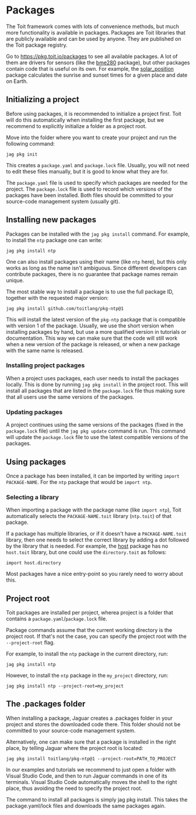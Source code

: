 # Packages
The Toit framework comes with lots of convenience methods, but much more
functionality is available in packages. Packages are Toit libraries that
are publicly available and can be used by anyone. They are published on the
Toit package registry.

Go to https://pkg.toit.io/packages to see all available packages. A lot of
them are drivers for sensors (like the
[bme280](https://pkg.toit.io/package/github.com%2Ftoitware%2Fbme280-driver)
package), but other packages contain code that is useful on its own. For
example, the
[solar_position](https://pkg.toit.io/package/github.com%2Ftoitware%2Ftoit-solar-position)
package calculates the sunrise and sunset times for a given place and date on Earth.

## Initializing a project
Before using packages, it is recommended to initialize a project first. Toit
will do this automatically when installing the first package, but we
recommend to explicitly initialize a folder as a project root.

Move into the folder where you want to create your project and run the
following command:

```shell
jag pkg init
```

This creates a `package.yaml` and `package.lock` file. Usually, you will
not need to edit these files manually, but it is good to know what they
are for.

The `package.yaml` file is used to specify which packages are needed for
the project. The `package.lock` file is used to record which versions of
the packages have been installed. Both files should be committed to your
source-code management system (usually git).

## Installing new packages
Packages can be installed with the `jag pkg install` command. For example,
to install the `ntp` package one can write:

```shell
jag pkg install ntp
```

One can also install packages using their name (like `ntp` here), but this
only works as long as the name isn't ambiguous. Since different developers
can contribute packages, there is no guarantee that package names remain
unique.

The most stable way to install a package is to use the full package ID,
together with the requested major version:

```shell
jag pkg install github.com/toitlang/pkg-ntp@1
```

This will install the latest version of the `pkg-ntp` package that is
compatible with version 1 of the package. Usually, we use the short
version when installing packages by hand, but use a more qualified
version in tutorials or documentation. This way we can make sure that
the code will still work when a new version of the package is released,
or when a new package with the same name is released.

### Installing project packages
When a project uses packages, each user needs to install the packages
locally. This is done by running `jag pkg install` in the project root.
This will install all packages that are listed in the `package.lock` file
thus making sure that all users use the same versions of the packages.

### Updating packages
A project continues using the same versions of the packages (fixed
in the `package.lock` file) until the `jag pkg update` command is
run. This command will update the `package.lock` file to use the latest
compatible versions of the packages.

## Using packages
Once a package has been installed, it can be imported by writing
`import PACKAGE-NAME`. For the `ntp` package that would be
`import ntp`.

### Selecting a library
When importing a package with the package name (like `import ntp`), Toit
automatically selects the `PACKAGE-NAME.toit` library (`ntp.toit`) of
that package.

If a package has multiple libraries, or if it doesn't have a
`PACKAGE-NAME.toit` library, then one needs to select the correct library
by adding a dot followed by the library that is needed. For example, the
[host](https://pkg.toit.io/package/github.com%2Ftoitlang%2Fpkg-host@v1)
package has no `host.toit` library, but one could use the `directory.toit`
as follows:

```toit
import host.directory
```

Most packages have a nice entry-point so you rarely need to worry about this.

## Project root
Toit packages are installed per project, wherea  project is a folder that
contains a `package.yaml`/`package.lock` file.

Package commands assume that the current working directory is the project
root. If that's not the case, you can specify the project root with the
`--project-root` flag.

For example, to install the `ntp` package in the current directory, run:

```shell
jag pkg install ntp
```

However, to install the `ntp` package in the `my_project` directory, run:

```shell
jag pkg install ntp --project-root=my_project
```

## The .packages folder
When installing a package, Jaguar creates a .packages folder in your
project and stores the downloaded code there. This folder should not
be committed to your source-code management system.

Alternatively, one can make sure that a package is installed in the right
place, by telling Jaguar where the project root is located:
```shell
jag pkg install toitlang/pkg-ntp@1 --project-root=PATH_TO_PROJECT
```

In our examples and tutorials we recommend to just open a folder with
Visual Studio Code, and then to run Jaguar commands in one of its terminals.
Visual Studio Code automatically moves the shell to the right place, thus
avoiding the need to specify the project root.

The command to install all packages is simply jag pkg install. This takes the
package.yaml/lock files and downloads the same packages again.
